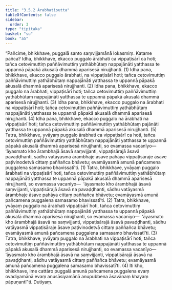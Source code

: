 ```yaml
---
title: "3.5.2 Ārabhatisutta"
tableOfContents: false
sidebar:
  order: 3
type: "tipitaka"
basket: "su"
book: "a5"
---
```



<DynamicBreadcrumb />

<Division number="142" book="a5" bookNo="16" page="146">

<Paragraph number="823" book="a5">
“Pañcime, bhikkhave, puggalā santo saṃvijjamānā lokasmiṃ. Katame pañca? Idha, bhikkhave, ekacco puggalo ārabhati ca vippaṭisārī ca hoti; tañca cetovimuttiṃ paññāvimuttiṃ yathābhūtaṃ nappajānāti yatthassa te uppannā pāpakā akusalā dhammā aparisesā nirujjhanti. (1)
</Paragraph>

<Paragraph number="824" book="a5">
Idha pana, bhikkhave, ekacco puggalo ārabhati, na vippaṭisārī hoti; tañca cetovimuttiṃ paññāvimuttiṃ yathābhūtaṃ nappajānāti yatthassa te uppannā pāpakā akusalā dhammā aparisesā nirujjhanti. (2)
</Paragraph>

<Paragraph number="825" book="a5">
Idha pana, bhikkhave, ekacco puggalo na ārabhati, vippaṭisārī hoti; tañca cetovimuttiṃ paññāvimuttiṃ yathābhūtaṃ nappajānāti yatthassa te uppannā pāpakā akusalā dhammā aparisesā nirujjhanti. (3)
</Paragraph>

<Paragraph number="826" book="a5">
Idha pana, bhikkhave, ekacco puggalo na ārabhati na vippaṭisārī hoti; tañca cetovimuttiṃ paññāvimuttiṃ yathābhūtaṃ nappajānāti yatthassa te uppannā pāpakā akusalā dhammā aparisesā nirujjhanti. (4)
</Paragraph>

<Paragraph number="827" book="a5">
Idha pana, bhikkhave, ekacco puggalo na ārabhati na vippaṭisārī hoti; tañca cetovimuttiṃ paññāvimuttiṃ yathābhūtaṃ pajānāti yatthassa te uppannā pāpakā akusalā dhammā aparisesā nirujjhanti. (5)
</Paragraph>

<Paragraph number="828" book="a5">
Tatra, bhikkhave, yvāyaṃ puggalo ārabhati ca vippaṭisārī ca hoti, tañca cetovimuttiṃ paññāvimuttiṃ yathābhūtaṃ nappajānāti yatthassa te uppannā pāpakā akusalā dhammā aparisesā nirujjhanti, so evamassa vacanīyo—  ‘āyasmato kho ārambhajā āsavā saṃvijjanti, vippaṭisārajā āsavā pavaḍḍhanti, sādhu vatāyasmā ārambhaje āsave pahāya vippaṭisāraje āsave paṭivinodetvā cittaṃ paññañca bhāvetu; evamāyasmā amunā pañcamena puggalena samasamo bhavissatī’ti. (1)
</Paragraph>

<Paragraph number="829" book="a5">
Tatra, bhikkhave, yvāyaṃ puggalo ārabhati na vippaṭisārī hoti, tañca cetovimuttiṃ paññāvimuttiṃ yathābhūtaṃ nappajānāti yatthassa te uppannā pāpakā akusalā dhammā aparisesā nirujjhanti, so evamassa vacanīyo—  ‘āyasmato kho ārambhajā āsavā saṃvijjanti, vippaṭisārajā āsavā na pavaḍḍhanti, sādhu vatāyasmā ārambhaje āsave pahāya cittaṃ paññañca bhāvetu; evamāyasmā amunā pañcamena puggalena samasamo bhavissatī’ti. (2)
</Paragraph>

<Paragraph number="830" book="a5">
Tatra, bhikkhave, yvāyaṃ puggalo na ārabhati vippaṭisārī hoti, tañca cetovimuttiṃ paññāvimuttiṃ yathābhūtaṃ nappajānāti yatthassa te uppannā pāpakā akusalā dhammā aparisesā nirujjhanti, so evamassa vacanīyo—  ‘āyasmato kho ārambhajā āsavā na saṃvijjanti, vippaṭisārajā āsavā pavaḍḍhanti, sādhu vatāyasmā vippaṭisāraje āsave paṭivinodetvā cittaṃ paññañca bhāvetu; evamāyasmā amunā pañcamena puggalena samasamo bhavissatī’ti. (3)
</Paragraph>

<Paragraph number="831" book="a5">
Tatra, bhikkhave, yvāyaṃ puggalo na ārabhati na vippaṭisārī hoti, tañca cetovimuttiṃ paññāvimuttiṃ yathābhūtaṃ nappajānāti yatthassa te uppannā pāpakā akusalā dhammā aparisesā nirujjhanti, so evamassa vacanīyo—  ‘āyasmato kho ārambhajā āsavā na saṃvijjanti, vippaṭisārajā āsavā na pavaḍḍhanti, sādhu vatāyasmā cittaṃ paññañca bhāvetu; evamāyasmā amunā pañcamena puggalena samasamo bhavissatī’ti. (4)
</Paragraph>

<Paragraph number="832" book="a5">
Iti kho, bhikkhave, ime cattāro puggalā amunā pañcamena puggalena evaṃ ovadiyamānā evaṃ anusāsiyamānā anupubbena āsavānaṃ khayaṃ pāpuṇantī”ti.

</Paragraph>
</Division>

<Paragraph number="833" type="center" book="a5">
Dutiyaṃ.
</Paragraph>